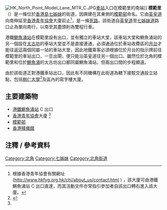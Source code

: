 [[File:HK_North_Point_Model_Lane_MTR_C.JPG|thumb]][[車站|車站]]入口在模範里的南端]]
'''模範里'''（{{lang-en|'''Model Lane'''}}）是一條位於[[香港島|香港島]][[七姊妹_(香港)|七姊妹]]的街道，因興建在其東側的[[模範邨|模範邨]]命名。它由[[英皇道|英皇道]]向南伸延至[[香港青年協會|香港青年協會]]大廈前止<ref name="hkfyg">根據香港青年協會有關網址 ([http://www.hkfyg.org.hk/chi/about_us/contact.html http://www.hkfyg.org.hk/chi/about_us/contact.html] {{Wayback|url=http://www.hkfyg.org.hk/chi/about_us/contact.html |date=20130128225511 }}) ，該大廈可由港鐵鰂魚涌站 C 出口直達，而其活動文件亦常指引參加者自該出口轉右進入該大廈。</ref>，是一條[[死路|死路]]。該街道自[[英皇道|英皇道]]至[[七姊妹道|七姊妹道]]路口止為單向南行，以南至其盡頭則為雙程行車。

港鐵[[鰂魚涌站|鰂魚涌站]]在模範里設有出口，並有獨立的車站大堂，該車站大堂和鰂魚涌站的另一個設在[[太古坊|太古坊]]的車站大堂並不是直接連通，必須通過位於車站收費區的[[月台|月台]]才能往返這兩個同屬一站的車站大堂，因此地鐵乘客必須根據位於月台的指示牌前往模範里的車站出口，一旦出閘，便只能沿英皇道往另一個出口。雖然位於北角的模範里和位於[[鰂魚涌|鰂魚涌]]的太古坊出口都同屬鰂魚涌站，但兩出口間的步程頗遠。

由於該街道正對港鐵車站出口，因此有不同機構在此街道為轄下接駁交通設立站點，包括[[樹仁大學|樹仁大學]]<ref>{{cite web|url=http://www.hksyu.edu/transportation.html|language=zh-tw|title=抵達樹仁之交通工具|author=樹仁大學|accessdate=2008年7月13日|archive-date=2016年10月17日|archive-url=https://web.archive.org/web/20161017125304/http://www.hksyu.edu/transportation.html|dead-url=no}}</ref>及區內的寫字樓大廈。

== 主要建築物 ==
* [[鰂魚涌站|港鐵鰂魚涌站]] C 出口
* [[香港青年協會|香港青年協會]]大廈 <ref name="hkfyg" />
* [[模範邨|模範邨]]
* [[香港殯儀館|香港殯儀館]]

== 注釋 / 參考資料 ==
{{commonscat|Model Lane}}

<div style="font-size:small"><references /></div>

{{HK-trans-stub}}

[[Category:北角|Category:北角]]
[[Category:七姊妹|Category:七姊妹]]
[[Category:北角街道|Category:北角街道]]